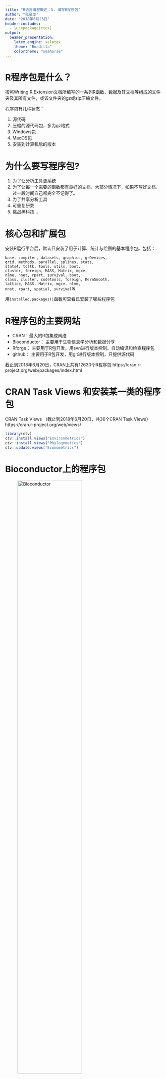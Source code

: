 ```yaml
---
title: "R语言编程概述：5. 编写R程序包"
author: "张金龙"
date: "2018年6月23日"
header-includes:
  - \usepackage{ctex}
output:
  beamer_presentation:
    latex_engine: xelatex
    theme: "Boadilla"
    colortheme: "seahorse"
---
```


# R程序包是什么？

按照Writing R Extension文档所编写的一系列R函数、数据及其文档等组成的文件夹及其所有文件，或该文件夹的gz或zip压缩文件。

程序包有几种状态：

1.  源代码
2.  压缩的源代码包，多为gz格式
3.  Windows包
4.  MacOS包
5.  安装到计算机后的版本

# 为什么要写程序包?

1.  为了让分析工具更系统
2.  为了让每一个需要的函数都有良好的文档，大部分情况下，如果不写好文档，过一段时间自己都完全不记得了。
3.  为了共享分析工具
4.  可重复研究
5.  挑战黑科技...

# 核心包和扩展包

安装R运行平台后，默认只安装了用于计算、统计与绘图的基本程序包。包括：
```
base, compiler, datasets, graphics, grDevices,
grid, methods, parallel, splines, stats,
stats4, tcltk, tools, utils, boot,
cluster, foreign, MASS, Matrix, mgcv,
nlme, nnet, rpart, survival, boot,
class, cluster, codetools, foreign, KernSmooth,
lattice, MASS, Matrix, mgcv, nlme,
nnet, rpart, spatial, survival等
```
用`installed.packages()`函数可查看已安装了哪些程序包


# R程序包的主要网站

*  CRAN：最大的R包集成网络
*  Bioconductor： 主要用于生物信息学分析和数据分享
*  Rforge： 主要用于R包开发，用svn进行版本控制，自动编译和检查程序包
*  github： 主要用于R包开发，用git进行版本控制，只提供源代码

截止到2018年6月20日，CRAN上共有12630个R程序包
https://cran.r-project.org/web/packages/index.html

# CRAN Task Views 和安装某一类的程序包

CRAN Task Views （截止到2018年6月20日，共36个CRAN Task Views）
https://cran.r-project.org/web/views/

```R
library(ctv)
ctv::install.views("Environmetrics")
ctv::install.views("Phylogenetics")
ctv::update.views("Econometrics")
```

# Bioconductor上的程序包

![Bioconductor](images/bioconductor.jpg){ width=70% }


# R程序包的基本结构

* DESCRIPTION 文件
* NAMESPACE 文件
* R 文件夹
* man 文件夹
* vignettes 文件夹，用于保存Rmd文档或者LaTeX文档
* data 文件夹
* inst/extdata 文件夹

Writing R extensions https://cran.r-project.org/doc/manuals/r-release/R-exts.html

# DESCRIPTION 文件1

主要用于说明程序包的用途， 作者（contributor），以及维护人（maitainer），程序包的依赖关系，许可证等。

格式为 DCF, 为the Debian Control Format的缩写。

![Picante程序包的 Description 文件](images/picante_description.jpg){ width=85% }

# DESCRIPTION 文件2

过去，DESCRIPTION文件一般是用package.skeleton函数模版生成的，开发者只需要修改其中的参数即可。

现在也用`devtools::create_description()` 或者 `devtools::create()` 生成。

![Picante程序包的 Description 文件](images/picante_description2.jpg){ width=85% }

# Description文件举例

```
Package: anRpackage
Type: Package
Title: What the package does (short line)
Version: 1.0
Date: 2018-06-23
Author: Who wrote it
Maintainer: Who to complain to <yourfault@somewhere.net>
Description: More about what it does 
  (maybe more than one line)
License: What license is it under?
```
# License 许可证

任何一个软件，需要开发者或者版权所有人授予使用权，用户才能使用。对于开源的R软件来说更是如此。

目前，R程序包常用的许可证为：
 ```
 GPL-2, GPL-3, LGPL-2, LGPL-2.1, LGPL-3, AGPL-3, Artistic-2.0, BSD_2_clause, BSD_3_clause, MIT.
 ```

一般选用`GPL-2`或`GPL-3`，也可选择`MIT`。

GPL系列许可证意味着别人可以使用和修改你的源代码，但是他的程序必须仍然为开源， MIT许可证则没有这种限制。

# 程序包的依赖关系

若所编写程序包的函数中使用了其他程序包中的函数或数据，就构成了程序包的依赖，此时需要在DESCRIPTION文件中做出相应的说明，以便在安装程序包时自动安装上有依赖关系的程序包。

![程序包的依赖关系](images/dependencies_picante.jpg){ width=70% }

# 程序包的依赖关系: Depends, Imports 和 Suggests

常见有三种情况：

*  Depends：程序包使用了其他程序包所定义的类class， 或者程序包必须在R的某一个版本之后才能正常工作。此时，需要设定所依赖的程序包为Depends，以便用`library()`导入本程序包时， 所依赖的程序包自动attach，保证所有函数和数据可直接调用。
*  Imports：如果程序包的函数只使用了其他程序包的部分函数，用library()读取该程序包后，只需要将函数或者数据import， 而无需全部导入。
*  Suggests: 程序包只在函数的Example或者vignettes中使用了所依赖函数的内容，则放入Suggests。

Suggests的程序包使用install.packages()时，默认不安装。

要安装suggests的程序包，使用以下命令：
```R
install.packages("apackage", dependencies = TRUE)
```

# NAMESPACE文件：函数名冲突与覆盖

不同程序包常会出现相同的函数名，在用`library()`函数导入程序包后，用函数名调用的究竟是哪个函数？

NAMESPACE就是为了解决这个问题。

![函数冲突](images/masked_functions.jpg){ width=40% }


# NAMESPACE文件

在编写R函数时，一些函数我们并不一定希望用户看到，而是作为Utility Functions。如果将这些函数全部放到主函数当中，主函数将显得十分“臃肿”。

NAMESPACE中可以控制export出哪些函数，只为export出的函数写帮助文档，避免了函数和程序的“臃肿”。

![函数冲突](images/masked_functions2.jpg){ width=75% }


# NAMESPACE文件

常用关键词为:

*  `import`: 导入依赖的整个程序包
*  `importFrom`: 导入所依赖程序包的某几个函数
*  `export`: 导出本程序包中哪些函数，即让用户可见
*  `S3method`: S3对象
*  `exportClasses`: S4对象
*  `exportMethods`: S4方法

# picante的NAMESPACE文件
![picante的NAMESPACE文件](images/namespace.jpg){ width=75% }

# R文件夹

用来保存R函数的源代码，一般来说，有两种组织方式：

1.  每个函数独立保存为R文件，文件以函数名命名。适用于函数较少的情况。一般通过`package.skeleton()`即可做到。

2.  若干函数保存到一个R文件，文件以类别命名。适用于函数较多，以及使用了S3，S4等面向对象编程的情形。

# man 文件夹

*  man文件夹用于保存每个函数的帮助文件，扩展名为.Rd。

*  若函数在NAMESPACE文件中已经导出，则必须为该函数提供使用说明。Rd文件与LaTeX的语法接近。

*  R对象帮助文件的模版可以通过`prompt()`函数生成。

*  用文本编辑器直接编辑Rd文件简单直接，但是函数在更新以后，如果参数发生变化，更新Rd文件会比较麻烦
为此Rd文件可以借助roxygen2程序包生成。

# Rd文件示例

![picante::pd函数的帮助文件](images/man.jpg){ width=60% }

# vignettes文件夹

vignettes主要是让用户从总体上更好地理解程序包中的函数是如何组织起来进行一系列复杂分析的，特别是要让用户熟悉数据分析的流程与原理等。

*  保存程序包vignettes源文件。

*  源文件必须为Rnw文件或者Rmd文件。

*  .Rnw文件为Sweave文档，会通过Latex编译为PDF。

*  .Rmd文件会通过knitr和rmarkdown包转换为html文件。Rmd文件也就是R Markdown文档。

# R Markdown vignettes文件

Vignettes文件与普通Rmarkdown文档不同之处在于YAML文件头的差异。有固定格式

![ggtree Vignettes的YAML](images/YAML_header_ggtree_vignettes.jpg){ width=80% }

# data文件夹

*  如果想让用户用 `data()`访问数据， 需要将Rda二进制文件放在data文件夹中。

*  Rda文件内部多为data.frame, list或者vector等数据类型，以data.frame较为常见。

*  Rda文件除通过`package.skeleton()`函数生成之外，也可通过`save()`生成。


# inst/extdata 文件夹 和 src文件夹

*  inst/extdata文件夹一般用来保存rda格式以外的数据类型，如制表符间隔的txt、csv、xls、xlsx文件等。但是由于CRAN policy的限制，用户已经不能在示例中直接读取这些文件。

*  src文件夹用于保存.C, .Cpp, .f等文件。在Windows中，放在src文件夹中的C、C++、 Fortran函数会自动编译为dll文件，供R函数调用。

# Windows下创建R程序包的工具

* Rcmd.exe: 位置`C:\Program Files\R\R-3.5.0\bin\i386`， 通过命令行调用
* Rtools：包含gcc等一系列工具， 用于编译.C, .cpp, .f等文件
* MikTeX： 用于生成PDF版本的Manual，或vignettes等，在检查中也会用到
* devtools程序包：主要提供创建、安装、检查程序包的函数，以及从github安装程序包的函数等
* Rstudio： 提供建立R程序包的集成环境

# Windows下Rcmd的操作

从源代码创建Linux包
```sh
Rcmd build picante
```
创建Windows下的包
```sh
Rcmd INSTALL --build picante
```
检查程序包是否有问题
```sh
Rcmd check picante
Rcmd check --as-cran picante
```
安装程序包
```sh
Rcmd INSTALL picante
```
一般将命令保存为.bat文件，放在程序包源代码所在的文件夹下，之后双击.bat文件即可运行。

# 编译程序包
![通过Rcmd编译herblabel程序包](images/Build_R_package.jpg){ width=85% }

# 检查程序包
![通过Rcmd检查herblabel程序包](images/check_package.jpg){ width=85% }

# 过去的工作流程

* 用`package.skeletons()`创建程序包骨架
* 添加R函数到 R/ 文件夹下
* 修改NAMESPACE文件，指定导入和导出的函数
* 修改DESCRIPTION文件
* 手工修改Rd文件
* 用LaTeX Sweave编写使用指南

主要参考: Writing R Extensions,  `RShowDoc("R-exts")`

# Wickham推荐的工作流程

ggplot2的作者Wickham 推荐用Rstudio进行程序包开发 (http://r-pkgs.had.co.nz/)。

```R
getwd()
devtools::create("taxa")
devtools::build()
devtools::check()
devtools::install()
```

# roxygen2使用要点

通过 package.skeletons()函数生成的Rd文件与R函数在不同文件夹中，在R函数更新后，需要进一步手工更新，在函数很多时较为麻烦。

为此，Hadley Wickham提出将R函数的文档信息保存在R脚本的注释中，使用roxygen2的关键词标注，以自动生成或者更新Rd文档。

这样做的好处在于，函数和帮助文档方便一起维护。
```
#'
@details, @param, @return,  @examples document the function
@export 设定该函数是否为用户可见
@import and @importFrom indicate (non-base) functions that are used by this function, e.g,.  @importFrom stats rnorm runif
devtools::document() 生成Rd文件
```

# 测试test:检查程序的正确性与稳定性

*  对任何计算机程序来说，正确性是第一位的。没有经过严格测试的程序包，结果的可信度会大打折扣。

*  因为函数往往比较复杂，开发者要考虑在不同情形下，给出特定的结果，或者输出特定的错误提示。

# 为什么不用R帮助文件中的Example部分做检验？

因为：

*  R example中的代码必须是可正确运行的
*  用户体验：用户查看example一般是为了了解函数能做什么， 而并不关心函数在不同情形下返回什么结果。

因此，相关的测试最好不要放在Example中。

# testthat或者RUnit程序包进行检验

进行测试的R程序包有testthat和RUnit，而testthat比较流行。

* Hadley Wickham. testthat: Get Started with Testing. The R Journal, vol. 3, no. 1, pp. 5--10, 2011

* Matthias Burger, Klaus Juenemann and Thomas Koenig (2018). RUnit: R Unit Test Framework. R package version 0.4.32. https://CRAN.R-project.org/package=RUnit

# testthat程序包

进行测试的R脚本应放在源代码的tests文件夹下的testthat文件夹中。
。
![testthat代码的基本结构](images/Test_that.jpg){ width=85% }

# testthat举例

多个类似的test放在一个.R文件中，每个R文件均以context开头，指明要测试的内容。

后面用expect_XXX系列函数测试函数的返回值。

![ggtree程序包的test](images/test_that_ggtree.jpg){ width=90% }

# testthat的主要函数1

![testthat的主要函数](images/testthat_functions.jpg){ width=90% }

# testthat的主要函数2

![testthat的主要函数](images/testthat_functions2.jpg){ width=85% }

# 编写R程序包的建议

1. 编写的函数要简单，每一个函数实现一个功能。
2. 任何时候都要处理好异常，以提醒用户输入正确的数据类型以及取值范围。
3. 每个导出的函数都应有example，example中的数据要小，以免运行example的时间过长
4. 名称简洁，看到名称最好就能知道该程序包属于什么领域。
5. 要有完备的vignettes介绍分析流程，注意事项，算法等。

#   

\begin{center}
\LARGE{\textbf{练习与答疑}}
\end{center}
